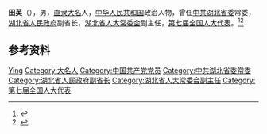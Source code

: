 {{Otheruses|other=名为田英的其他人物|田英}}

'''田英'''（{{bd|1924年||2013年|5月25日|catIdx=Tian}}），男，[[直隶|直隶]][[大名县|大名]]人，[[中华人民共和国|中华人民共和国]]政治人物，曾任[[中共湖北省委|中共湖北省委]]常委，[[湖北省人民政府|湖北省人民政府]]副省长，[[湖北省人大常委会|湖北省人大常委会]]副主任，[[第七届全国人大代表|第七届全国人大代表]]。<ref>{{Cite book|title=中国共产党人名大辞典|author=盛平主编|publisher=中国国际广播出版社|year=1991|isbn=|location=北京|pages=}}</ref><ref>{{cite book|title=中囯人名大辞典·当代人物卷|author=廖盖隆等编|year=1990|publisher=上海辞书出版社|location=上海|page=}}</ref>

== 参考资料 ==
{{reflist}}

{{中国人物小作品}}

{{Authority control}}
{{DEFAULTSORT:Tian田}}
[[Category:田姓|Ying]]
[[Category:大名人|Category:大名人]]
[[Category:中国共产党党员|Category:中国共产党党员]]
[[Category:中共湖北省委常委|Category:中共湖北省委常委]]
[[Category:湖北省人民政府副省长|Category:湖北省人民政府副省长]]
[[Category:湖北省人大常委会副主任|Category:湖北省人大常委会副主任]]
[[Category:第七届全国人大代表|Category:第七届全国人大代表]]